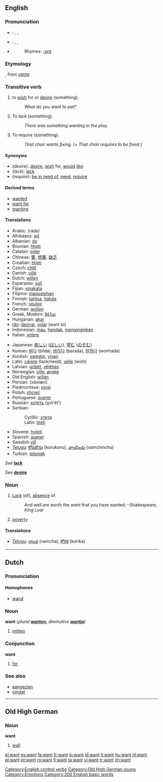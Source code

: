 {{wikipedia|Want (disambiguation)}}
==English==

{{rank|quite|brought|woman|232|want|home|whose|words}}

===Pronunciation===
*{{italbrac|UK}}: {{AHD|/wŏnt/}}, {{IPA|/wɒnt/}}, {{SAMPA|/wQnt/}}
*{{italbrac|[[General American|US]]}}: {{AHD|/wänt/}}, {{IPA|/wɑnt/}}, {{SAMPA|/wAnt/}}
*{{audio|en-us-want.ogg|Audio (US)}}
*:Rhymes: [[Rhymes:English:-ɒnt|-ɒnt]]

===Etymology===
{{ME.}}, from {{ON.}} ''[[vanta]]''

===Transitive verb===
{{en-verb}}

# {{transitive}} to [[wish]] for or [[desire]] (something).
#:''What do you want to eat?''
# {{transitive}} To lack (something).
#:''There was something wanting in the play.''
#{{context|transitive|informal}} To require (something).
#:''That chair wants fixing.'' (= ''That chair requires to be fixed.'')

====Synonyms====
*(''desire''): [[desire]], [[wish]] for, [[would]] [[like]]
*(''lack''): [[lack]]
*(''require''): [[be in need of]], [[need]], [[require]]

====Derived terms====
*[[wanted]]<!--adjective, as in "wanted man"-->
*[[want for]]<!--as in "want for nothing"-->
*[[wanting]]<!--adjective, as in "leave something wanting"-->

====Translations====
{{trans-top|desire}}
*Arabic: {{ARchar|[[راد]]}}  (ráda)
*Afrikaans: [[wil]]
*Albanian: [[do]]
*Bosnian: [[htjeti]]
*Catalan: [[voler]]
*Chinese: [[要]], [[想要]], [[缺乏]]
*Croatian: [[htjeti]]
*Czech: [[chtít]]
*Danish: [[ville]]
*Dutch: [[willen]]
*Esperanto: [[voli]]
*Fijian: [[vinakata]]
*Filipino: [[magustohan]]
*Finnish: [[tahtoa]], [[haluta]]
*French: [[vouloir]]
*German: [[wollen]]
*Greek, Modern: [[θέλω]]
*Hungarian: [[akar]]
*[[Ido]]: [[dezirar]], [[volar]] (want to)
*Indonesian: [[mau]], [[hendak]], [[ingin|menginginkan]]
*Italian: [[volere]]
{{trans-mid}}
*Japanese: [[欲しい]] ([[ほしい]]), [[望む]] ([[のぞむ]])
*Korean: [[빌다]] (bilda), [[바라다]] (barada), [[원하다]] (wonhada)
*Kurdish: [[xwestin]], [[viyan]]
*Latin: [[carere]] (lack/need), [[velle]] (wish)
*Latvian: [[gribēt]], [[vēlēties]]
*Norwegian: [[ville]], [[ønske]]
*Old English: [[willan]]
*Persian: {{FAchar|[[خواستن]]}} (xāstæn)
*Piedmontese: [[vorej]]
*Polish: [[chcieć]]
*Portuguese: [[querer]]
*Russian: [[хотеть]] (χot'ét')
*Serbian:
*:Cyrillic: [[хтети]]
*:Latin: [[hteti]]
*Slovene: [[hoteti]]
*Spanish: [[querer]]
*Swedish [[vill]]
*[[Telugu]]: [[కోరుకొను]] (korukonu), [[వాంఛించు]] (vamchinchu)
*Turkish: [[istemek]]
{{trans-bottom}}

{{trans-top|lack}}
''See'' '''[[lack]]'''
{{trans-mid}}
{{trans-bottom}}

{{trans-top|desire}}
''See'' '''[[desire]]'''
{{trans-mid}}
{{trans-bottom}}

===Noun===
{{wikipedia}}
{{en-noun|s|-}}

# [[Lack]] (of), [[absence]] of.
#:And well are worth the ''want'' that you have wanted.--Shakespeare, ''King Lear''
# [[poverty]]

====Translations====
{{trans-top|lack (of)}}
{{trans-mid}}
*[[Telugu]]: [[వాంఛ]] (vamcha), [[కోరిక]] (korika)
{{trans-bottom}}

{{trans-top|poverty}}
{{trans-mid}}
{{trans-bottom}}

[[Category:English control verbs]]

----
==Dutch==
===Pronunciation===

====Homophones====
*[[wand#Dutch|wand]]

===Noun===
'''want''' {{f}} (''plural'' '''[[wanten]]''', ''diminutive'' '''[[wantje]]''')

# [[mitten]]

===Conjunction===
'''want'''

# [[for]]

===See also===
*[[aangezien]]
*[[omdat]]

----
==Old High German==
===Noun===
'''want''' {{f}}

# [[wall]]

[[Category:Old High German nouns]]
[[Category:Emotions]]
[[Category:200 English basic words]]

[[el:want]]
[[es:want]]
[[fa:want]]
[[fr:want]]
[[io:want]]
[[id:want]]
[[it:want]]
[[hu:want]]
[[nl:want]]
[[pl:want]]
[[pt:want]]
[[ro:want]]
[[fi:want]]
[[ta:want]]
[[vi:want]]
[[tr:want]]
[[zh:want]]